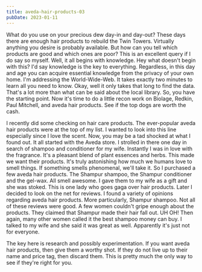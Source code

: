 ```yaml
---
title: aveda-hair-products-03
pubDate: 2023-01-11
---
```


What do you use on your precious dew day-in and day-out? These days there are enough hair products to rebuild the Twin Towers. Virtually anything you desire is probably available. But how can you tell which products are good and which ones are poor? This is an excellent query if I do say so myself. Well, it all begins with knowledge. Hey what doesn't begin with this? I'd say knowledge is the key to everything. Regardless, in this day and age you can acquire essential knowledge from the privacy of your own home. I'm addressing the World-Wide-Web. It takes exactly two minutes to learn all you need to know. Okay, well it only takes that long to find the data. That's a lot more than what can be said about the local library. So, you have the starting point. Now it's time to do a little recon work on Biolage, Redkin, Paul Mitchell, and aveda hair products. See if the top dogs are worth the cash. 

I recently did some checking on hair care products. The ever-popular aveda hair products were at the top of my list. I wanted to look into this line especially since I love the scent. Now, you may be a tad shocked at what I found out. It all started with the Aveda store. I strolled in there one day in search of shampoo and conditioner for my wife. Instantly I was in love with the fragrance. It's a pleasant blend of plant essences and herbs. This made we want their products. It's truly astonishing how much we humans love to smell things. If something smells phenomenal, we'll take it. So I purchased a few aveda hair products. The Shampur shampoo, the Shampur conditioner and the gel-wax. All smell awesome. I gave them to my wife as a gift and she was stoked. This is one lady who goes gaga over hair products. Later I decided to look on the net for reviews. I found a variety of opinions regarding aveda hair products. More particularly, Shampur shampoo. Not all of these reviews were good. A few women couldn't gripe enough about the products. They claimed that Shampur made their hair fall out. UH OH! Then again, many other women called it the best shampoo money can buy. I talked to my wife and she said it was great as well. Apparently it's just not for everyone. 

The key here is research and possibly experimentation. If you want aveda hair products, then give them a worthy shot. If they do not live up to their name and price tag, then discard them. This is pretty much the only way to see if they're right for you.